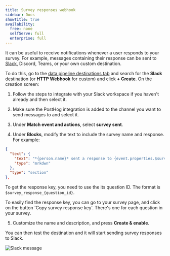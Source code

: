 ```yaml
---
title: Survey responses webhook
sidebar: Docs
showTitle: true
availability:
  free: none
  selfServe: full
  enterprise: full
---
```


It can be useful to receive notifications whenever a user responds to your survey. For example, messages containing their response can be sent to [Slack](/tutorials/slack-surveys), Discord, Teams, or your own custom destination.

To do this, go to the [data pipeline destinations tab](https://us.posthog.com/pipeline/destinations) and search for the **Slack** destination (or **HTTP Webhook** for custom) and click **+ Create**. On the creation screen:

1. Follow the steps to integrate with your Slack workspace if you haven't already and then select it.

2. Make sure the PostHog integration is added to the channel you want to send messages to and select it.

3. Under **Match event and actions**, select **survey sent**.

4. Under **Blocks**, modify the text to include the survey name and response. For example:

```json
{
  "text": {
    "text": "*{person.name}* sent a response to {event.properties.$survey_name}: {event.properties.$$survey_response_a3071551-d599-4eeb-9ffe-69e93dc647b6}",
    "type": "mrkdwn"
  },
  "type": "section"
},
```

To get the response key, you need to use the its question ID. The format is `$survey_response_{question_id}`.

To easily find the response key, you can go to your survey page, and click on the button 'Copy survey response key'. There's one for each question in your survey.

<ProductScreenshot
    imageLight="https://res.cloudinary.com/dmukukwp6/image/upload/Clean_Shot_2024_09_27_at_11_13_44_2x_c72ef7d42e.png"
    imageDark="https://res.cloudinary.com/dmukukwp6/image/upload/Clean_Shot_2025_04_02_at_02_59_04_2x_1b859472c1.jpg"
    alt="Copy survey response key"
    classes="rounded"
/>

5. Customize the name and description, and press **Create & enable**.

<ProductScreenshot
    imageLight="https://res.cloudinary.com/dmukukwp6/image/upload/Clean_Shot_2024_09_27_at_11_13_44_2x_c72ef7d42e.png"
    imageDark="https://res.cloudinary.com/dmukukwp6/image/upload/Clean_Shot_2024_09_27_at_11_14_01_2x_abcf087a94.png"
    alt="Create Slack destination"
    classes="rounded"
/>

You can then test the destination and it will start sending survey responses to Slack.

![Slack message](https://res.cloudinary.com/dmukukwp6/image/upload/Clean_Shot_2024_09_27_at_11_21_34_2x_d12f7509fb.png)
